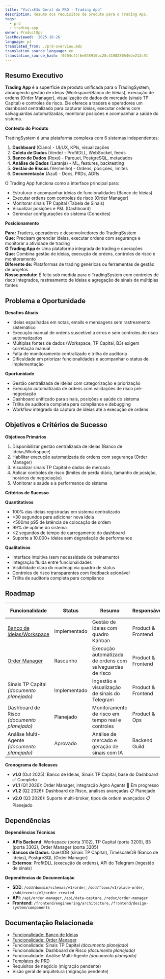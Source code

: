 ```yaml
---
title: "Vis\xE3o Geral do PRD - Trading App"
description: Resumo dos requisitos de produto para o Trading App.
tags:
  - prd
  - trading-app
owner: ProductOps
lastReviewed: '2025-10-26'
language: pt
translated_from: ./prd-overview.mdx
translation_source_language: en
translation_source_hash: f0204c44f6e048910bc28c4100280546de212c91
---
```

## Resumo Executivo

**Trading App** é a superfície de produto unificada para o TradingSystem, abrangendo gestão de ideias (Workspace/Banco de Ideias), execução de ordens (Order Manager), visualização de dados de mercado (sinais TP Capital) e controles de risco. Ele oferece a traders e operadores um dashboard centralizado para capturar ideias, executar ordens com salvaguardas automatizadas, monitorar posições e acompanhar a saúde do sistema.

**Contexto do Produto**

TradingSystem é uma plataforma complexa com 6 sistemas independentes:
1. **Dashboard** (Ciano) - UI/UX, KPIs, visualizações
2. **Coleta de Dados** (Verde) - ProfitDLL, WebSocket, feeds
3. **Banco de Dados** (Roxo) - Parquet, PostgreSQL, metadados
4. **Análise de Dados** (Laranja) - ML, features, backtesting
5. **Gestão de Riscos** (Vermelho) - Ordens, posições, limites
6. **Documentação** (Azul) - Docs, PRDs, ADRs

O Trading App funciona como a interface principal para:
- Estruturar e acompanhar ideias de funcionalidades (Banco de Ideias)
- Executar ordens com controles de risco (Order Manager)
- Monitorar sinais TP Capital (Tabela de Sinais)
- Visualizar posições e P&L (Dashboard)
- Gerenciar configurações do sistema (Conexões)

**Posicionamento**

**Para:** Traders, operadores e desenvolvedores do TradingSystem  
**Que:** Precisam gerenciar ideias, executar ordens com segurança e monitorar a atividade de trading  
**O Trading App é:** Uma plataforma integrada de trading e operações  
**Que:** Combina gestão de ideias, execução de ordens, controles de risco e monitoramento  
**Diferente de:** Plataformas de trading genéricas ou ferramentas de gestão de projetos  
**Nosso produto:** É feito sob medida para o TradingSystem com controles de risco integrados, rastreamento de ideias e agregação de sinais de múltiplas fontes

## Problema e Oportunidade

**Desafios Atuais**
- Ideias espalhadas em notas, emails e mensagens sem rastreamento sistemático
- Execução manual de ordens suscetível a erros e sem controles de risco automatizados
- Múltiplas fontes de dados (Workspace, TP Capital, B3) exigem correlação manual
- Falta de monitoramento centralizado e trilha de auditoria
- Dificuldade em priorizar funcionalidades e acompanhar o status de implementação

**Oportunidade**
- Gestão centralizada de ideias com categorização e priorização
- Execução automatizada de ordens com validações de risco pré-negociação
- Dashboard unificado para sinais, posições e saúde do sistema
- Trilha de auditoria completa para compliance e debugging
- Workflow integrado da captura de ideias até a execução de ordens

## Objetivos e Critérios de Sucesso

**Objetivos Primários**
1. Disponibilizar gestão centralizada de ideias (Banco de Ideias/Workspace)
2. Habilitar execução automatizada de ordens com segurança (Order Manager)
3. Visualizar sinais TP Capital e dados de mercado
4. Aplicar controles de risco (limites de perda diária, tamanho de posição, horários de negociação)
5. Monitorar a saúde e a performance do sistema

**Critérios de Sucesso**

**Quantitativos**
- 100% das ideias registradas em sistema centralizado
- &lt;30 segundos para adicionar nova ideia
- &lt;500ms p95 de latência de colocação de ordem
- 99% de uptime do sistema
- &lt;2 segundos de tempo de carregamento do dashboard
- Suporte a 10.000+ ideias sem degradação de performance

**Qualitativos**
- Interface intuitiva (sem necessidade de treinamento)
- Integração fluida entre funcionalidades
- Visibilidade clara do roadmap via quadro de status
- Controles de risco transparentes com feedback acionável
- Trilha de auditoria completa para compliance

## Roadmap

| Funcionalidade | Status | Resumo | Responsável | Release Alvo |
|----------------|--------|--------|-------------|---------------|
| [Banco de Ideias/Workspace](./feature-idea-bank.pt.mdx) | Implementado | Gestão de ideias com quadro Kanban | Product & Frontend | v1.0 (Out 2025) |
| [Order Manager](./feature-order-manager.pt.mdx) | Rascunho | Execução automatizada de ordens com salvaguardas de risco | Product & Frontend | v1.1 (Q1 2026) |
| Sinais TP Capital *(documento planejado)* | Implementado | Ingestão e visualização de sinais do Telegram | Product & Frontend | v1.0 (Out 2025) |
| Dashboard de Risco *(documento planejado)* | Planejado | Monitoramento de risco em tempo real e controles | Product & Ops | v1.2 (Q2 2026) |
| Análise Multi-Agente *(documento planejado)* | Aprovado | Análise de mercado e geração de sinais com IA | Backend Guild | v1.1 (Q1 2026) |

**Cronograma de Releases**
- **v1.0** (Out 2025): Banco de Ideias, Sinais TP Capital, base do Dashboard ✅ Completo
- **v1.1** (Q1 2026): Order Manager, integração Agno Agents 🔄 Em progresso
- **v1.2** (Q2 2026): Dashboard de Risco, análises avançadas 📋 Planejado
- **v2.0** (Q3 2026): Suporte multi-broker, tipos de ordem avançados 📋 Planejado

## Dependências

**Dependências Técnicas**
- **APIs Backend**: Workspace (porta 3102), TP Capital (porta 3200), B3 (porta 3302), Order Manager (porta 3205)
- **Bancos de Dados**: QuestDB (sinais TP Capital), TimescaleDB (Banco de Ideias), PostgreSQL (Order Manager)
- **Externos**: ProfitDLL (execução de ordens), API do Telegram (ingestão de sinais)

**Dependências de Documentação**
- **SDD**: `/sdd/domain/schemas/v1/order`, `/sdd/flows/v1/place-order`, `/sdd/events/v1/order-created`
- **API**: `/api/order-manager`, `/api/data-capture`, `/redoc/order-manager`
- **Frontend**: `/frontend/engineering/architecture`, `/frontend/design-system/components`

## Documentação Relacionada

- [Funcionalidade: Banco de Ideias](./feature-idea-bank.pt.mdx)
- [Funcionalidade: Order Manager](./feature-order-manager.pt.mdx)
- Funcionalidade: Sinais TP Capital *(documento planejado)*
- Funcionalidade: Dashboard de Risco *(documento planejado)*
- Funcionalidade: Análise Multi-Agente *(documento planejado)*
- [Templates de PRD](../../templates/prd-template)
- Requisitos de negócio (migração pendente)
- Visão geral de arquitetura (migração pendente)

